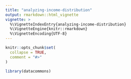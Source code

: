 ```yaml
---
title: "analyzing-income-distribution"
output: rmarkdown::html_vignette
vignette: >
  %\VignetteIndexEntry{analyzing-income-distribution}
  %\VignetteEngine{knitr::rmarkdown}
  %\VignetteEncoding{UTF-8}
---
```


<!-- https://github.com/datacommonsorg/api-python/blob/master/notebooks/v2/analyzing_income_distribution.ipynb -->

```r
knitr::opts_chunk$set(
  collapse = TRUE,
  comment = "#>"
)
```

```r
library(datacommons)
```

